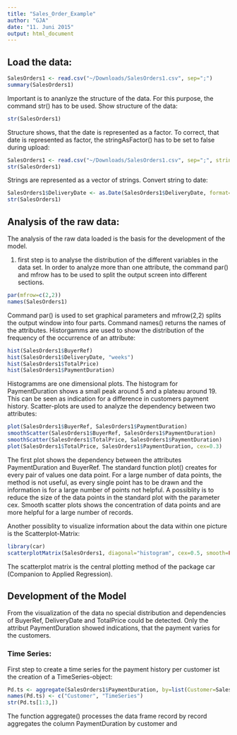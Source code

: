 ```yaml
---
title: "Sales_Order_Example"
author: "GJA"
date: "11. Juni 2015"
output: html_document
---
```

## Load the data:
```r
SalesOrders1 <- read.csv("~/Downloads/SalesOrders1.csv", sep=";")
summary(SalesOrders1)
```

Important is to ananlyze the structure of the data. For this purpose, the command str() has to be used.
Show structure of the data:
```r
str(SalesOrders1)
```

Structure shows, that the date is represented as a factor. 
To correct, that date is represented as factor, the stringAsFactor() has to be set to false during upload:
```r
SalesOrders1 <- read.csv("~/Downloads/SalesOrders1.csv", sep=";", stringsAsFactors = FALSE)
str(SalesOrders1)
```
Strings are represented as a vector of strings.
Convert string to date:
```r
SalesOrders1$DeliveryDate <- as.Date(SalesOrders1$DeliveryDate, format="%Y-%m-%d")
str(SalesOrders1)
```

## Analysis of the raw data:
The analysis of the raw data loaded is the basis for the development of the model. 

1. first step is to analyse the distribution of the different variables in the data set. In order to analyze more than one attribute, the command par() and mfrow has to be used to split the output screen into different sections.
```r
par(mfrow=c(2,2))
names(SalesOrders1)
```

Command par() is used to set graphical parameters and mfrow(2,2) splits the output window into four parts. Command names() returns the names of the attributes. 
Historgamms are used to show the distribution of the frequency of the occurrence of an attribute: 
```r
hist(SalesOrders1$BuyerRef)
hist(SalesOrders1$DeliveryDate, "weeks")
hist(SalesOrders1$TotalPrice) 
hist(SalesOrders1$PaymentDuration)
```

Histogramms are one dimensional plots.
The histogram for PaymentDuration shows a small peak around 5 and a plateau around 19. This can be seen as indication for a difference in customers payment history. 
Scatter-plots are used to analyze the dependency between two attributes:
```r
plot(SalesOrders1$BuyerRef, SalesOrders1$PaymentDuration)
smoothScatter(SalesOrders1$BuyerRef, SalesOrders1$PaymentDuration)
smoothScatter(SalesOrders1$TotalPrice, SalesOrders1$PaymentDuration)
plot(SalesOrders1$TotalPrice, SalesOrders1$PaymentDuration, cex=0.3)
```

The first plot shows the dependency between the attributes PaymentDuration and BuyerRef. The standard function plot() creates for every pair of values one data point. For a large number of data points, the method is not useful, as every single point has to be drawn and the information is for a large number of points not helpful. A possiblity is to reduce the size of the data points in the standard plot with the parameter cex. 
Smooth scatter plots shows the concentration of data points and are more helpful for a large number of records. 

Another possiblity to visualize information about the data within one picture is the Scatterplot-Matrix:
```r
library(car)
scatterplotMatrix(SalesOrders1, diagonal="histogram", cex=0.5, smooth=FALSE, reg.line=FALSE)
```

The scatterplot matrix is the central plotting method of the package car (Companion to Applied Regression). 

## Development of the Model
From the visualization of the data no special distribution and dependencies of BuyerRef, DeliveryDate and TotalPrice could be detected. Only the attribut PaymentDuration showed indications, that the payment varies for the customers. 

### Time Series:
First step to create a time series for the payment history per customer ist the creation of a TimeSeries-object:
```r
Pd.ts <- aggregate(SalesOrders1$PaymentDuration, by=list(Customer=SalesOrders1$BuyerRef), FUN=ts)
names(Pd.ts) <- c("Customer", "TimeSeries")
str(Pd.ts[1:3,])
```

The function aggregate() processes the data frame record by record aggregates the column PaymentDuration by customer and 
